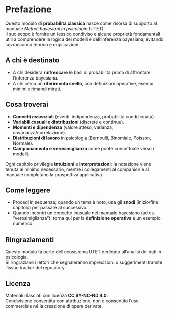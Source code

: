 # Prefazione {.unnumbered .unlisted}

Questo modulo di **probabilità classica** nasce come risorsa di supporto al manuale *Metodi bayesiani in psicologia* (UTET).  
Il suo scopo è fornire un lessico condiviso e alcune proprietà fondamentali utili a comprendere la logica dei modelli e dell’inferenza bayesiana, evitando sovraccarico teorico e duplicazioni.

## A chi è destinato

- A chi desidera **rinfrescare** le basi di probabilità prima di affrontare l’inferenza bayesiana.  
- A chi cerca un **riferimento snello**, con definizioni operative, esempi minimi e rimandi mirati.  

## Cosa troverai

- **Concetti essenziali** (eventi, indipendenza, probabilità condizionata).  
- **Variabili casuali e distribuzioni** (discrete e continue).  
- **Momenti e dipendenza** (valore atteso, varianza, covarianza/correlazione).  
- **Distribuzioni di lavoro** in psicologia (Bernoulli, Binomiale, Poisson, Normale).  
- **Campionamento e verosimiglianza** come ponte concettuale verso i modelli.

Ogni capitolo privilegia **intuizioni** e **interpretazioni**: la notazione viene tenuta al minimo necessario, mentre i collegamenti al companion e al manuale completano la prospettiva applicativa.

## Come leggere

- Procedi in sequenza; quando un tema è noto, usa gli **snodi** (inizio/fine capitolo) per passare al successivo.  
- Quando incontri un concetto inusuale nel manuale bayesiano (ad es. “verosimiglianza”), torna qui per la **definizione operativa** e un esempio numerico.

## Ringraziamenti

Questo modulo fa parte dell’ecosistema UTET dedicato all’analisi dei dati in psicologia.  
Si ringraziano i lettori che segnaleranno imprecisioni o suggerimenti tramite l’issue tracker del repository.

## Licenza

Materiali rilasciati con licenza **CC BY-NC-ND 4.0**.  
Condivisione consentita con attribuzione; non è consentito l’uso commerciale né la creazione di opere derivate.
